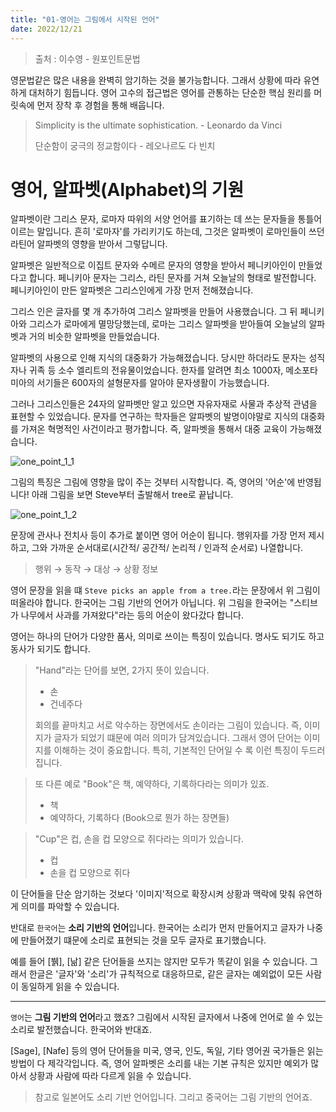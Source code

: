 ```yaml
---
title: "01-영어는 그림에서 시작된 언어"
date: 2022/12/21
---
```


> 출처 : 이수영 - 원포인트문법

영문법같은 많은 내용을 완벽히 암기하는 것을 불가능합니다. 그래서 상황에 따라 유연하게 대처하기 힘듭니다.
영어 고수의 접근법은 영어를 관통하는 단순한 핵심 원리를 머릿속에 먼저 장착 후 경험을 통해 배웁니다.

> Simplicity is the ultimate sophistication. - Leonardo da Vinci
>
> 단순함이 궁극의 정교함이다 - 레오나르도 다 빈치

# 영어, 알파벳(Alphabet)의 기원

 알파벳이란 그리스 문자, 로마자 따위의 서양 언어를 표기하는 데 쓰는 문자들을 통틀어 이르는 말입니다.
흔히 '로마자'를 가리키기도 하는데, 그것은 알파벳이 로마인들이 쓰던 라틴어 알파벳의 영향을 받아서 그렇답니다.

 알파벳은 일반적으로 이집트 문자와 수메르 문자의 영향을 받아서 페니키아인이 만들었다고 합니다.
페니키아 문자는 그리스, 라틴 문자를 거쳐 오늘날의 형태로 발전합니다.
페니키아인이 만든 알파벳은 그리스인에게 가장 먼저 전해졌습니다. 

그리스 인은 글자를 몇 개 추가하여 그리스 알파벳을 만들어 사용했습니다.
그 뒤 페니키아와 그리스가 로마에게 멸망당했는데, 
로마는 그리스 알파벳을 받아들여 오늘날의 알파벳과 거의 비슷한 알파벳을 만들었습니다.

 알파벳의 사용으로 인해 지식의 대중화가 가능해졌습니다. 당시만 하더라도 문자는 성직자나 귀족 등 소수 엘리트의 전유물이었습니다.
한자를 알려면 최소 1000자, 메소포타미아의 서기들은 600자의 설형문자를 알아야 문자생활이 가능했습니다.

그러나 그리스인들은 24자의 알파벳만 알고 있으면 자유자재로 사물과 추상적 관념을 표현할 수 있었습니다.
문자를 연구하는 학자들은 알파벳의 발명이야말로 지식의 대중화를 가져온 혁명적인 사건이라고 평가합니다.
즉, 알파벳을 통해서 대중 교육이 가능해졌습니다.

![one_point_1_1](https://raw.githubusercontent.com/berenickt/image-server/main/img/one_point_1_1.png)

그림의 특징은 그림에 영향을 많이 주는 것부터 시작합니다. 즉, 영어의 '어순'에 반영됩니다! 
아래 그림을 보면 Steve부터 출발해서 tree로 끝납니다.

![one_point_1_2](https://raw.githubusercontent.com/berenickt/image-server/main/img/one_point_1_2.png)

문장에 관사나 전치사 등이 추가로 붙이면 영어 어순이 됩니다. 행위자를 가장 먼저 제시하고,
그와 가까운 순서대로(시간적/ 공간적/ 논리적 / 인과적 순서로) 나열합니다.

> 행위 →  동작 → 대상 → 상황 정보

영어 문장을 읽을 떄 `Steve picks an apple from a tree.`라는 문장에서 위 그림이 떠올라야 합니다. 한국어는 그림 기반의 언어가 아닙니다. 위 그림을 한국어는 "스티브가 나무에서 사과를 가져왔다"라는 등의 어순이 왔다갔다 합니다.

 영어는 하나의 단어가 다양한 품사, 의미로 쓰이는 특징이 있습니다. 명사도 되기도 하고 동사가 되기도 합니다. 

> "Hand"라는 단어를 보면, 2가지 뜻이 있습니다.
>
> * 손
> * 건네주다
>
> 회의를 끝마치고 서로 악수하는 장면에서도 손이라는 그림이 있습니다. 즉, 이미지가 글자가 되었기 떄문에 여러 의미가 담겨있습니다. 그래서 영어 단어는 이미지를 이해하는 것이 중요합니다. 특히, 기본적인 단어일 수 록 이런 특징이 두드러집니다.

>  또 다른 예로 "Book"은 책, 예약하다, 기록하다라는 의미가 있죠.
>
> * 책
> * 예약하다, 기록하다  (Book으로 뭔가 하는 장면들)

> "Cup"은 컵, 손을 컵 모양으로 쥐다라는 의미가 있습니다.
>
> * 컵
> * 손을 컵 모양으로 쥐다

이 단어들을 단순 암기하는 것보다 '이미지'적으로 확장시켜 상황과 맥락에 맞춰 유연하게 의미를 파악할 수 있습니다.

반대로 `한국어`는 **소리 기반의 언어**입니다.
한국어는 소리가 먼저 만들어지고 글자가 나중에 만들어졌기 떄문에 소리로 표현되는 것을 모두 글자로 표기했습니다. 

예를 들어 [뷁], [낢] 같은 단어들을 쓰지는 않지만 모두가 똑같이 읽을 수 있습니다.
그래서 한글은 '글자'와 '소리'가 규칙적으로 대응하므로, 같은 글자는 예외없이 모든 사람이 동일하게 읽을 수 있습니다.

------

`영어`는 **그림 기반의 언어**라고 했죠? 그림에서 시작된 글자에서 나중에 언어로 쓸 수 있는 소리로 발전했습니다. 한국어와 반대죠. 

[Sage], [Nafe] 등의 영어 단어들을 미국, 영국, 인도, 독일, 기타 영어권 국가들은 읽는 방법이 다 제각각입니다.
즉, 영어 알파벳은 소리를 내는 기본 규칙은 있지만 예외가 많아서 상황과 사람에 따라 다르게 읽을 수 있습니다.

> 참고로 일본어도 소리 기반 언어입니다. 그리고 중국어는 그림 기반의 언어죠.

